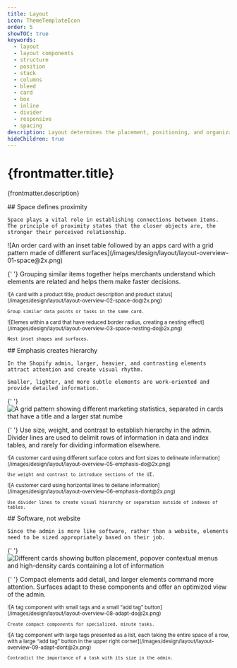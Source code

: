 ```yaml
---
title: Layout
icon: ThemeTemplateIcon
order: 5
showTOC: true
keywords:
  - layout
  - layout components
  - structure
  - position
  - stack
  - columns
  - bleed
  - card
  - box
  - inline
  - divider
  - responsive
  - spacing
description: Layout determines the placement, positioning, and organization of various components within the UI, such as buttons, menus, content sections, and other visual elements.
hideChildren: true
---
```


# {frontmatter.title}

<Lede>{frontmatter.description}</Lede>

<Subnav />

<LayoutSection card>
  <Text>
    ## Space defines proximity

    Space plays a vital role in establishing connections between items. The principle of proximity states that the closer objects are, the stronger their perceived relationship.

  </Text>

  <Large>
    ![An order card with an inset table followed by an apps card with a grid
    pattern made of different
    surfaces](/images/design/layout/layout-overview-01-space@2x.png)
  </Large>

{' '}
<Text>
  Grouping similar items together helps merchants understand which elements are
  related and helps them make faster decisions.
</Text>

  <Small variant="do">
    ![A card with a product title, product description and product status](/images/design/layout/layout-overview-02-space-do@2x.png)

    Group similar data points or tasks in the same card.

  </Small>

  <Small variant="do">
    ![Elemes within a card that have reduced border radius, creating a nesting effect](/images/design/layout/layout-overview-03-space-nesting-do@2x.png)

    Nest inset shapes and surfaces.

  </Small>

</LayoutSection>

<LayoutSection card>
  <Text>
    ## Emphasis creates hierarchy

    In the Shopify admin, larger, heavier, and contrasting elements attract attention and create visual rhythm.

    Smaller, lighter, and more subtle elements are work-oriented and provide detailed information.

  </Text>

{' '}
<Large>
  ![A grid pattern showing different marketing statistics, separated in cards
  that have a title and a larger stat
  numbe](/images/design/layout/layout-overview-04-emphasis@2x.png)
</Large>

{' '}
<Text>
  Use size, weight, and contrast to establish hierarchy in the admin. Divider
  lines are used to delimit rows of information in data and index tables, and
  rarely for dividing information elsewhere.
</Text>

  <Small variant="do">
    ![A customer card using different surface colors and font sizes to delineate information](/images/design/layout/layout-overview-05-emphasis-do@2x.png)

    Use weight and contrast to introduce sections of the UI.

  </Small>

  <Small variant="dont">
    ![A customer card using horizontal lines to deliane information](/images/design/layout/layout-overview-06-emphasis-dont@2x.png)

    Use divider lines to create visual hierarchy or separation outside of indexes of tables.

  </Small>
</LayoutSection>

<LayoutSection card>
  <Text>
    ## Software, not website

    Since the admin is more like software, rather than a website, elements need to be sized appropriately based on their job.

  </Text>

{' '}
<Large>
  ![Different cards showing button placement, popover contextual menus and
  high-density cards containing a lot of
  information](/images/design/layout/layout-overview-07-adapt@2x.png)
</Large>

{' '}
<Text>
  Compact elements add detail, and larger elements command more attention.
  Surfaces adapt to these components and offer an optimized view of the admin.
</Text>

  <Small variant="do">
    ![A tag component with small tags and a small “add tag” button](/images/design/layout/layout-overview-08-adapt-do@2x.png)

    Create compact components for specialized, minute tasks.

  </Small>

  <Small variant="dont">
    ![A tag component with large tags presented as a list, each taking the entire space of a row, with a large “add tag” button in the upper right corner](/images/design/layout/layout-overview-09-adapt-dont@2x.png)

    Contradict the importance of a task with its size in the admin.

  </Small>
</LayoutSection>
